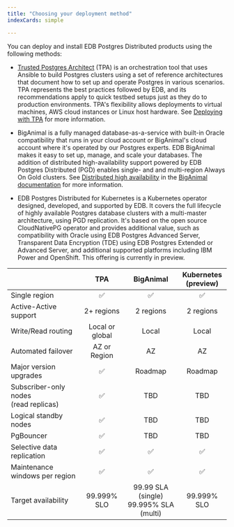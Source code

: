 ```yaml
---
title: "Choosing your deployment method"
indexCards: simple

---
```


You can deploy and install EDB Postgres Distributed products using the following methods:

- [Trusted Postgres Architect](/tpa/latest) (TPA) is an orchestration tool that uses Ansible to build Postgres clusters using a set of reference architectures that document how to set up and operate Postgres in various scenarios. TPA represents the best practices followed by EDB, and its recommendations apply to quick testbed setups just as they do to production environments. TPA's flexibility allows deployments to virtual machines, AWS cloud instances or Linux host hardware. See [Deploying with TPA](tpa) for more information.

- BigAnimal is a fully managed database-as-a-service with built-in Oracle compatibility that runs in your cloud account or BigAnimal's cloud account where it's operated by our Postgres experts. EDB BigAnimal makes it easy to set up, manage, and scale your databases. The addition of distributed high-availability support powered by EDB Postgres Distributed (PGD) enables single- and and multi-region Always On Gold clusters. See [Distributed high availability](/biganimal/latest/overview/02_high_availability/distributed_highavailability/) in the [BigAnimal documentation](/biganimal/latest) for more information.

- EDB Postgres Distributed for Kubernetes is a Kubernetes operator designed, developed, and supported by EDB. It covers the full lifecycle of highly available Postgres database clusters with a multi-master architecture, using PGD replication. It's based on the open source CloudNativePG operator and provides additional value, such as compatibility with Oracle using EDB Postgres Advanced Server, Transparent Data Encryption (TDE) using EDB Postgres Extended or Advanced Server, and additional supported platforms including IBM Power and OpenShift.  This offering is currently in preview.

|                                            | <center>TPA</center> |         <center>BigAnimal</center>         | <center>Kubernetes<br/>(preview)</center> |
|--------------------------------------------|:------------------------:|:------------------------------------------:|:-----------------------------------------:|
| Single region                              |            ✅             |                     ✅                      |                     ✅                     |
| Active-Active support                      |        2+ regions        |                 2 regions                  |                 2 regions                 |
| Write/Read routing                         |     Local or global      |                   Local                    |                   Local                   |
| Automated failover                         |       AZ or Region       |                     AZ                     |                    AZ                     |
| Major version upgrades                     |            ✅             |                  Roadmap                   |                  Roadmap                  |
| Subscriber-only nodes<br/> (read replicas) |            ✅             |                    TBD                     |                    TBD                    |
| Logical standby nodes                      |            ✅             |                    TBD                     |                    TBD                    |
| PgBouncer                                  |            ✅             |                    TBD                     |                    TBD                    |
| Selective data replication                 |            ✅             |                     ✅                      |                     ✅                     |
| Maintenance windows per region             |            ✅             |                     ✅                      |                     ✅                     |
| Target availability                        |       99.999% SLO        | 99.99 SLA (single)<br/>99.995% SLA (multi) |                99.999% SLO                |

